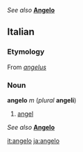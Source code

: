 ''See also'' '''[[Angelo]]'''

==Italian==
===Etymology===
From {{L.}} ''[[angelus]]''

===Noun===
'''angelo''' ''m'' (''plural'' '''angeli''')

#[[angel]]

''See also'' '''[[Angelo]]'''<!--this line is part of the Italian entry-->

[[it:angelo]]
[[ja:angelo]]